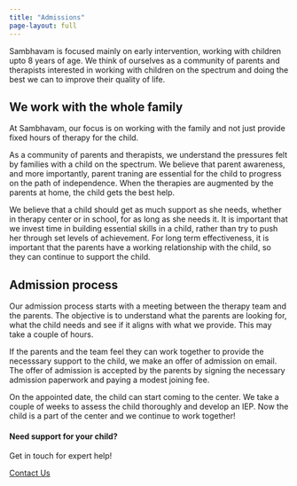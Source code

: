 ```yaml
---
title: "Admissions"
page-layout: full
---
```


Sambhavam is focused mainly on early intervention, working with children upto 8 years of age. We think of ourselves as a community of parents and therapists interested in working with children on the spectrum and doing the best we can to improve their quality of life.

## We work with the whole family

At Sambhavam, our focus is on working with the family and not just provide fixed hours of therapy for the child.

As a community of parents and therapists, we understand the pressures felt by families with a child on the spectrum. We believe that parent awareness, and more importantly, parent traning are essential for the child to progress on the path of independence. When the therapies are augmented by the parents at home, the child gets the best help.

We believe that a child should get as much support as she needs, whether in therapy center or in school, for as long as she needs it. It is important that we invest time in building essential skills in a child, rather than try to push her through set levels of achievement. For long term effectiveness, it is important that the parents have a working relationship with the child, so they can continue to support the child.

## Admission process

Our admission process starts with a meeting between the therapy team and the parents. The objective is to understand what the parents are looking for, what the child needs and see if it aligns with what we provide. This may take a couple of hours.

If the parents and the team feel they can work together to provide the necesssary support to the child, we make an offer of admission on email. The offer of admission is accepted by the parents by signing the necessary admission paperwork and paying a modest joining fee.

On the appointed date, the child can start coming to the center. We take a couple of weeks to assess the child thoroughly and develop an IEP. Now the child is a part of the center and we continue to work together! 


::: {.page-cta}

#### Need support for your child?

Get in touch for expert help!

<a href="/contact" class="btn btn-primary">Contact Us</a>

:::